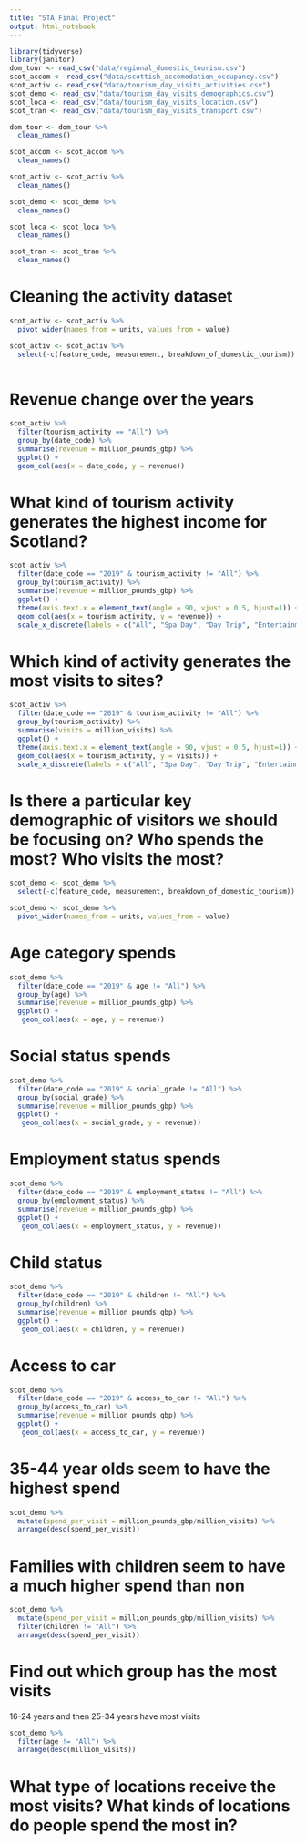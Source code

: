 ```yaml
---
title: "STA Final Project"
output: html_notebook
---
```

```r
library(tidyverse)
library(janitor)
dom_tour <- read_csv("data/regional_domestic_tourism.csv")
scot_accom <- read_csv("data/scottish_accomodation_occupancy.csv")
scot_activ <- read_csv("data/tourism_day_visits_activities.csv")
scot_demo <- read_csv("data/tourism_day_visits_demographics.csv")
scot_loca <- read_csv("data/tourism_day_visits_location.csv")
scot_tran <- read_csv("data/tourism_day_visits_transport.csv")

```


```r
dom_tour <- dom_tour %>%
  clean_names()

scot_accom <- scot_accom %>%
  clean_names()

scot_activ <- scot_activ %>%
  clean_names()

scot_demo <- scot_demo %>%
  clean_names()

scot_loca <- scot_loca %>%
  clean_names()

scot_tran <- scot_tran %>%
  clean_names()
```

# Cleaning the activity dataset

```r
scot_activ <- scot_activ %>%
  pivot_wider(names_from = units, values_from = value)

scot_activ <- scot_activ %>%
  select(-c(feature_code, measurement, breakdown_of_domestic_tourism))
  
```

# Revenue change over the years

```r
scot_activ %>%
  filter(tourism_activity == "All") %>%
  group_by(date_code) %>%
  summarise(revenue = million_pounds_gbp) %>%
  ggplot() +
  geom_col(aes(x = date_code, y = revenue))
```

# What kind of tourism activity generates the highest income for Scotland?

```r
scot_activ %>%
  filter(date_code == "2019" & tourism_activity != "All") %>%
  group_by(tourism_activity) %>%
  summarise(revenue = million_pounds_gbp) %>%
  ggplot() +
  theme(axis.text.x = element_text(angle = 90, vjust = 0.5, hjust=1)) +
  geom_col(aes(x = tourism_activity, y = revenue)) +
  scale_x_discrete(labels = c("All", "Spa Day", "Day Trip", "Entertainment", "Exploring", "Leisure Activities", "Night Out", "Outdoor Leisure", "Shopping", "Personal Events", "Public Events", "Sport Participation", "Visiting friends or family", "Visitor Attraction", "Live Sport", "Out for a meal"))
```
# Which kind of activity generates the most visits to sites?

```r
scot_activ %>%
  filter(date_code == "2019" & tourism_activity != "All") %>%
  group_by(tourism_activity) %>%
  summarise(visits = million_visits) %>%
  ggplot() +
  theme(axis.text.x = element_text(angle = 90, vjust = 0.5, hjust=1)) +
  geom_col(aes(x = tourism_activity, y = visits)) +
  scale_x_discrete(labels = c("All", "Spa Day", "Day Trip", "Entertainment", "Exploring", "Leisure Activities", "Night Out", "Outdoor Leisure", "Shopping", "Personal Events", "Public Events", "Sport Participation", "Visiting friends or family", "Visitor Attraction", "Live Sport", "Out for a meal"))
```

# Is there a particular key demographic of visitors we should be focusing on? Who spends the most? Who visits the most?

```r
scot_demo <- scot_demo %>%
  select(-c(feature_code, measurement, breakdown_of_domestic_tourism))

scot_demo <- scot_demo %>%
  pivot_wider(names_from = units, values_from = value)

```

# Age category spends

```r
scot_demo %>%
  filter(date_code == "2019" & age != "All") %>%
  group_by(age) %>%
  summarise(revenue = million_pounds_gbp) %>%
  ggplot() +
   geom_col(aes(x = age, y = revenue))
```
# Social status spends


```r
scot_demo %>%
  filter(date_code == "2019" & social_grade != "All") %>%
  group_by(social_grade) %>%
  summarise(revenue = million_pounds_gbp) %>%
  ggplot() +
   geom_col(aes(x = social_grade, y = revenue))
```

# Employment status spends

```r
scot_demo %>%
  filter(date_code == "2019" & employment_status != "All") %>%
  group_by(employment_status) %>%
  summarise(revenue = million_pounds_gbp) %>%
  ggplot() +
   geom_col(aes(x = employment_status, y = revenue))
```

# Child status

```r
scot_demo %>%
  filter(date_code == "2019" & children != "All") %>%
  group_by(children) %>%
  summarise(revenue = million_pounds_gbp) %>%
  ggplot() +
   geom_col(aes(x = children, y = revenue))
```

# Access to car

```r
scot_demo %>%
  filter(date_code == "2019" & access_to_car != "All") %>%
  group_by(access_to_car) %>%
  summarise(revenue = million_pounds_gbp) %>%
  ggplot() +
   geom_col(aes(x = access_to_car, y = revenue))
```

# 35-44 year olds seem to have the highest spend

```r
scot_demo %>%
  mutate(spend_per_visit = million_pounds_gbp/million_visits) %>%
  arrange(desc(spend_per_visit))
```

# Families with children seem to have a much higher spend than non 

```r
scot_demo %>%
  mutate(spend_per_visit = million_pounds_gbp/million_visits) %>%
  filter(children != "All") %>%
  arrange(desc(spend_per_visit))
```

# Find out which group has the most visits

16-24 years and then 25-34 years have most visits

```r
scot_demo %>%
  filter(age != "All") %>%
  arrange(desc(million_visits))
```

# What type of locations receive the most visits? What kinds of locations do people spend the most in?

```r

```

